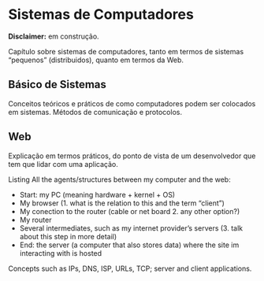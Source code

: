 # Sistemas de Computadores

**Disclaimer:** em construção.

Capítulo sobre sistemas de computadores, tanto em termos de sistemas "pequenos" (distribuidos), quanto em termos da Web.


## Básico de Sistemas

Conceitos teóricos e práticos de como computadores podem ser colocados em sistemas. Métodos de comunicação e protocolos.


## Web

Explicação em termos práticos, do ponto de vista de um desenvolvedor que tem que lidar com uma aplicação.

Listing All the agents/structures between my computer and the web:

- Start: my PC (meaning hardware + kernel + OS)
- My browser (1. what is the relation to this and the term "client")
- My conection to the router (cable or net board 2. any other option?)
- My router
- Several intermediates, such as my internet provider's servers (3. talk about this step in more detail)
- End: the server (a computer that also stores data) where the site im interacting with is hosted

Concepts such as IPs, DNS, ISP, URLs, TCP; server and client applications.